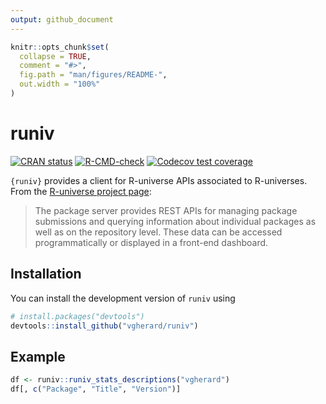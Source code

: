 ```yaml
---
output: github_document
---
```


<!-- README.md is generated from README.Rmd. Please edit that file -->

```r
knitr::opts_chunk$set(
  collapse = TRUE,
  comment = "#>",
  fig.path = "man/figures/README-",
  out.width = "100%"
)
```

# runiv

<!-- badges: start -->
[![CRAN status](https://www.r-pkg.org/badges/version/runiv)](https://CRAN.R-project.org/package=runiv)
[![R-CMD-check](https://github.com/vgherard/runiv/workflows/R-CMD-check/badge.svg)](https://github.com/vgherard/runiv/actions)
[![Codecov test coverage](https://codecov.io/gh/vgherard/runiv/branch/master/graph/badge.svg)](https://codecov.io/gh/vgherard/runiv?branch=master)
<!-- badges: end -->

`{runiv}` provides a client for R-universe APIs associated to R-universes. From the [R-universe project page](https://ropensci.org/r-universe/):

> The package server provides REST APIs for managing package submissions and querying information about individual packages as well as on the repository level. These data can be accessed programmatically or displayed in a front-end dashboard.

## Installation

You can install the development version of `runiv` using

``` r
# install.packages("devtools")
devtools::install_github("vgherard/runiv")
```

## Example

```r
df <- runiv::runiv_stats_descriptions("vgherard")
df[, c("Package", "Title", "Version")]
```

